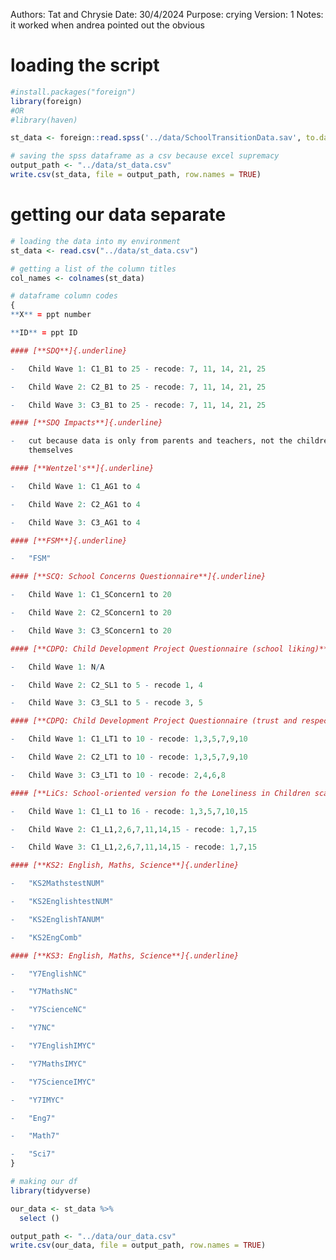 Authors: Tat and Chrysie
Date: 30/4/2024
Purpose: crying
Version: 1
Notes: it worked when andrea pointed out the obvious

# loading the script

``` r
#install.packages("foreign")
library(foreign)
#OR
#library(haven)

st_data <- foreign::read.spss('../data/SchoolTransitionData.sav', to.data.frame = T)

# saving the spss dataframe as a csv because excel supremacy
output_path <- "../data/st_data.csv"  
write.csv(st_data, file = output_path, row.names = TRUE)

```

# getting our data separate

``` r
# loading the data into my environment
st_data <- read.csv("../data/st_data.csv")

# getting a list of the column titles
col_names <- colnames(st_data)

# dataframe column codes
{
**X** = ppt number

**ID** = ppt ID

#### [**SDQ**]{.underline} 

-   Child Wave 1: C1_B1 to 25 - recode: 7, 11, 14, 21, 25

-   Child Wave 2: C2_B1 to 25 - recode: 7, 11, 14, 21, 25

-   Child Wave 3: C3_B1 to 25 - recode: 7, 11, 14, 21, 25

#### [**SDQ Impacts**]{.underline}

-   cut because data is only from parents and teachers, not the children
    themselves

#### [**Wentzel's**]{.underline}

-   Child Wave 1: C1_AG1 to 4

-   Child Wave 2: C2_AG1 to 4

-   Child Wave 3: C3_AG1 to 4

#### [**FSM**]{.underline}

-   "FSM"

#### [**SCQ: School Concerns Questionnaire**]{.underline}

-   Child Wave 1: C1_SConcern1 to 20

-   Child Wave 2: C2_SConcern1 to 20

-   Child Wave 3: C3_SConcern1 to 20

#### [**CDPQ: Child Development Project Questionnaire (school liking)**]{.underline}

-   Child Wave 1: N/A

-   Child Wave 2: C2_SL1 to 5 - recode 1, 4

-   Child Wave 3: C3_SL1 to 5 - recode 3, 5

#### [**CDPQ: Child Development Project Questionnaire (trust and respect for teachers)**]{.underline}

-   Child Wave 1: C1_LT1 to 10 - recode: 1,3,5,7,9,10

-   Child Wave 2: C2_LT1 to 10 - recode: 1,3,5,7,9,10

-   Child Wave 3: C3_LT1 to 10 - recode: 2,4,6,8

#### [**LiCs: School-oriented version fo the Loneliness in Children scale**]{.underline}

-   Child Wave 1: C1_L1 to 16 - recode: 1,3,5,7,10,15

-   Child Wave 2: C1_L1,2,6,7,11,14,15 - recode: 1,7,15

-   Child Wave 3: C1_L1,2,6,7,11,14,15 - recode: 1,7,15

#### [**KS2: English, Maths, Science**]{.underline}

-   "KS2MathstestNUM"

-   "KS2EnglishtestNUM"

-   "KS2EnglishTANUM"

-   "KS2EngComb"

#### [**KS3: English, Maths, Science**]{.underline} 

-   "Y7EnglishNC"

-   "Y7MathsNC"

-   "Y7ScienceNC"

-   "Y7NC"

-   "Y7EnglishIMYC"

-   "Y7MathsIMYC"

-   "Y7ScienceIMYC"

-   "Y7IMYC"

-   "Eng7"

-   "Math7"

-   "Sci7"
}

# making our df
library(tidyverse)

our_data <- st_data %>%
  select ()

output_path <- "../data/our_data.csv"
write.csv(our_data, file = output_path, row.names = TRUE)

```
